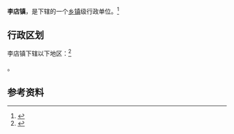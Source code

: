 {{中国乡级行政区|62/08/26/104/000}}

'''李店镇'''，是{{PRC admin/fullname|62/08/26/104/000|3}}下辖的一个[[乡镇|乡镇]]级行政单位。<ref>{{PRC admin/ref sgc|{{PRC admin/parent|62/08/26/104/000}}}}</ref>

== 行政区划 ==

李店镇下辖以下地区：<ref>{{PRC admin/ref sgc|62/08/26/104/000}}</ref>

{{PRC admin/children|62/08/26/104/000}}。

== 参考资料 ==

{{reflist}}

{{行政区划小作品}}
{{PRC admin/navcat|62/08/26/104/000}}